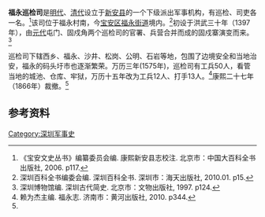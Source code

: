 '''福永巡检司'''是[[明代|明代]]、[[清代|清代]]设立于[[新安县|新安县]]的一个下级派出军事机构，有巡检、司吏各一名。<ref>《宝安文史丛书》编纂委员会编. 康熙新安县志校注. 北京市：中国大百科全书出版社, 2006. p117.</ref>该司位于福永村南，今[[宝安区|宝安区]][[福永街道|福永街道]]境内。<ref name=sz>深圳百科全书编委会编. 深圳百科全书. 深圳市：海天出版社, 2010.01. p15.</ref>初设于洪武三十年（1397年），由[[元代|元代]]屯门、固戍角两个巡检司的官署、兵营合并而成的固戍寨演变而来。<ref>深圳博物馆编. 深圳古代简史. 北京市：文物出版社, 1997. p124.</ref>

巡检司下辖西乡、福永、沙井、松岗、公明、石岩等地，包围了边境安全和当地治安，福永的码头圩市也逐渐繁荣。万历三年(1575年)，巡检司有工兵50人，看管当地的城池、仓库、牢狱，万历十五年改为工兵12人、打手13人。<ref>赖为杰主编. 福永志. 济南市：黄河出版社, 2010. p344.</ref>康熙二十七年（1866年）裁撤。<ref name=sz/>

==参考资料==
{{reflist}}

[[Category:深圳军事史|Category:深圳军事史]]